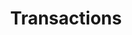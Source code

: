 ---
title: Transactions
index: true
full: true
description: Manage, retrieve, and broadcast transaction data on the blockchain.
---